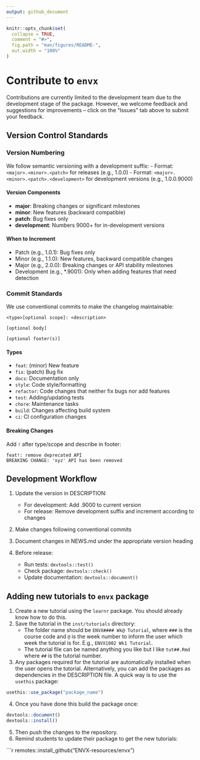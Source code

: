 ```yaml
---
output: github_document
---
```


<!-- CONTRIBUTING.md is generated from CONTRIBUTING.Rmd. Please edit that file -->

```r
knitr::opts_chunk$set(
  collapse = TRUE,
  comment = "#>",
  fig.path = "man/figures/README-",
  out.width = "100%"
)
```

# Contribute to `envx`

Contributions are currently limited to the development team due to the development stage of the package. However, we welcome feedback and suggestions for improvements -- click on the "Issues" tab above to submit your feedback.

## Version Control Standards

### Version Numbering
We follow semantic versioning with a development suffix:
- Format: `<major>.<minor>.<patch>` for releases (e.g., 1.0.0)
- Format: `<major>.<minor>.<patch>.<development>` for development versions (e.g., 1.0.0.9000)

#### Version Components
- **major**: Breaking changes or significant milestones
- **minor**: New features (backward compatible)
- **patch**: Bug fixes only
- **development**: Numbers 9000+ for in-development versions

#### When to Increment
- Patch (e.g., 1.0.1): Bug fixes only
- Minor (e.g., 1.1.0): New features, backward compatible changes
- Major (e.g., 2.0.0): Breaking changes or API stability milestones
- Development (e.g., *.9001): Only when adding features that need detection

### Commit Standards
We use conventional commits to make the changelog maintainable:

```
<type>[optional scope]: <description>

[optional body]

[optional footer(s)]
```

#### Types
- `feat`: (minor) New feature
- `fix`: (patch) Bug fix
- `docs`: Documentation only
- `style`: Code style/formatting
- `refactor`: Code changes that neither fix bugs nor add features
- `test`: Adding/updating tests
- `chore`: Maintenance tasks
- `build`: Changes affecting build system
- `ci`: CI configuration changes

#### Breaking Changes
Add `!` after type/scope and describe in footer:

```
feat!: remove deprecated API
BREAKING CHANGE: 'xyz' API has been removed
```

## Development Workflow

1. Update the version in DESCRIPTION:
   - For development: Add .9000 to current version
   - For release: Remove development suffix and increment according to changes

2. Make changes following conventional commits

3. Document changes in NEWS.md under the appropriate version heading

4. Before release:
   - Run tests: `devtools::test()`
   - Check package: `devtools::check()`
   - Update documentation: `devtools::document()`

## Adding new tutorials to `envx` package

1. Create a new tutorial using the `learnr` package. You should already know how to do this.
2. Save the tutorial in the `inst/tutorials` directory:
    - The folder name should be `ENVX#### Wk@ Tutorial`, where `###` is the course code and `@` is the week number to inform the user which week the tutorial is for. E.g., `ENVX1002 Wk1 Tutorial`.
    - The tutorial file can be named anything you like but I like `tut##.Rmd` where `##` is the tutorial number.
3. Any packages required for the tutorial are automatically installed when the user opens the tutorial. Alternatively, you can add the packages as dependencies in the DESCRIPTION file. A quick way is to use the `usethis` package:

```r
usethis::use_package("package_name")
```

4. Once you have done this build the package once:

```r
devtools::document()
devtools::install()
```

5. Then push the changes to the repository.
6. Remind students to update their package to get the new tutorials:

```r
remotes::install_github("ENVX-resources/envx")
